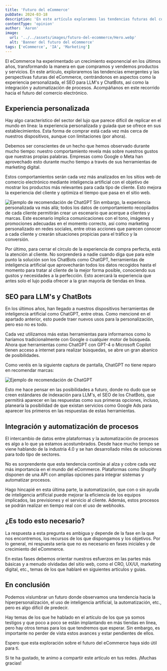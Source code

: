 ```yaml
---
title: 'Futuro del eCommerce'
pubDate: 2024-03-18
description: 'En este artículo exploramos las tendencias futuras del comercio electrónico, centrándonos en la experiencia personalizada, el SEO para LLMs y ChatBots, y la integración y automatización de procesos.'
contentType: 'opinion'
author: 'Aaron'
image:
  url: '../../assets/images/futuro-del-ecommerce/Hero.webp'
  alt: 'Banner del futuro del eCommerce'
tags: ['eCommerce', 'IA', 'Marketing']
---
```


El eCommerce ha experimentado un crecimiento exponencial en los últimos años, transformando la manera en que compramos y vendemos productos y servicios. En este artículo, exploraremos las tendencias emergentes y las perspectivas futuras del eCommerce, centrándonos en aspectos como la experiencia personalizada, el SEO para LLM's y ChatBots, así como la integración y automatización de procesos. Acompáñanos en este recorrido hacia el futuro del comercio electrónico.

## Experiencia personalizada

Hay algo característico del sector del lujo que parece difícil de replicar en el mundo en línea: la experiencia personalizada y guiada que se ofrece en sus establecimientos. Esta forma de comprar está cada vez más cerca de nuestros dispositivos, aunque con limitaciones (por ahora).

Debemos ser conscientes de un hecho que hemos observado durante mucho tiempo: nuestro comportamiento revela más sobre nuestros gustos que nuestras propias palabras. Empresas como Google o Meta han aprovechado esto durante mucho tiempo a través de sus herramientas de marketing digital.

Estos comportamientos serán cada vez más analizados en los sitios web de comercio electrónico mediante inteligencia artificial con el objetivo de mostrar los productos más relevantes para cada tipo de cliente. Esto mejora la experiencia del cliente y optimiza el tiempo que pasa en el sitio web.

![Ejemplo de recomendación de ChatGPT](../../assets/images/futuro-del-ecommerce/ParaTi.webp)
Sin embargo, la experiencia personalizada va más allá; todos los datos de comportamiento recopilados de cada cliente permitirán crear un escenario que acerque a clientes y marcas. Este escenario implica comunicaciones con el tono, imágenes y promociones adecuadas en el momento correcto, así como marketing personalizado en redes sociales, entre otras acciones que parecen conocer a cada cliente y crearán situaciones propicias para el tráfico y la conversión.

Por último, para cerrar el círculo de la experiencia de compra perfecta, está la atención al cliente. No sorprenderá a nadie cuando diga que para este punto la solución son los ChatBots como ChatGPT, herramientas de inteligencia artificial que aprovecharán todos los datos recogidos hasta el momento para tratar al cliente de la mejor forma posible, conociendo sus gustos y necesidades a la perfección. Esto acercará la experiencia que antes solo el lujo podía ofrecer a la gran mayoría de tiendas en línea.

## SEO para LLM's y ChatBots

En los últimos años, han llegado a nuestros dispositivos herramientas de inteligencia artificial como ChatGPT, entre otras. Como mencioné en el apartado anterior, esto puede traer nuevos usos para la personalización, pero eso no es todo.

Cada vez utilizamos más estas herramientas para informarnos como lo haríamos tradicionalmente con Google o cualquier motor de búsqueda. Ahora que herramientas como ChatGPT con GPT-4 o Microsoft Copilot tienen acceso a internet para realizar búsquedas, se abre un gran abanico de posibilidades.

Como veréis en la siguiente captura de pantalla, ChatGPT no tiene reparo en recomendar marcas:

![Ejemplo de recomendación de ChatGPT](../../assets/images/futuro-del-ecommerce/ChatGPT.webp)

Esto me hace pensar en las posibilidades a futuro, donde no dudo que se creen estándares de indexación para LLM's, el SEO de los ChatBots, que permitirá aparecer en las respuestas como sus primeras opciones, incluso, planearía la posibilidad de que existan servicios como Google Ads para aparecer los primeros en las respuestas de estas herramientas.

## Integración y automatización de procesos

El intercambio de datos entre plataformas y la automatización de procesos es algo a lo que ya estamos acostumbrados. Desde hace mucho tiempo se viene hablando de la industria 4.0 y se han desarrollado miles de soluciones para todo tipo de sectores.

No es sorprendente que esta tendencia continúe al alza y cobre cada vez más importancia en el mundo del eCommerce. Plataformas como Shopify disponen de una API con amplias opciones para integrar sistemas y automatizar procesos.

Hago hincapié en esta última parte, la automatización, que con o sin ayuda de inteligencia artificial puede mejorar la eficiencia de los equipos implicados, las previsiones y el servicio al cliente. Además, estos procesos se podrán realizar en tiempo real con el uso de webhooks.

## ¿Es todo esto necesario?

La respuesta a esta pregunta es ambigua y depende de la fase en la que nos encontremos, los recursos de los que dispongamos y los objetivos. Por lo general, mi respuesta sería que no es necesario en fases iniciales y de crecimiento del eCommerce.

En estas fases debemos orientar nuestros esfuerzos en las partes más básicas y a menudo olvidadas del sitio web, como el CRO, UX/UI, marketing digital, etc., temas de los que hablaré en siguientes artículos y guías.

## En conclusión

Podemos vislumbrar un futuro donde observamos una tendencia hacia la hiperpersonalización, el uso de inteligencia artificial, la automatización, etc., pero es algo difícil de predecir.

Hay temas de los que he hablado en el artículo de los que ya somos testigos y que poco a poco se están implantando en más tiendas en línea, pero hay otros temas para los que tendremos que esperar. Sin embargo, es importante no perder de vista estos avances y estar pendientes de ellos.

Espero que esta exploración sobre el futuro del eCommerce haya sido útil para ti.

Si te ha gustado, te animo a compartir este artículo en tus redes. ¡Muchas gracias!
